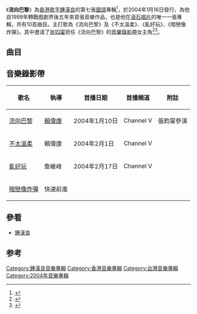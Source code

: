 {{Album infobox | <!-- See Wikipedia:WikiProject_Albums -->
|  Name        = 流向巴黎
|  Type        = [[專輯|專輯]]
|  Artist      = [[鍾漢良|鍾漢良]]
|  Cover       = 鍾漢良 流向巴黎.jpg
|  Background  = 
|  Released    = 2004年1月16日
|  Recorded    = 2002年-2003年
|  Genre       = [[國語流行音樂|國語流行音樂]]
|  Length      = 39:47
|  Label       = [[滾石唱片|滾石唱片]]
|  Number      = 
|  Producer    = 見[[#曲目|曲目列表]]
|  Last album  = [[最是精彩|最是精彩]]<br/>(2000年)
|  This album  = '''流向巴黎'''<br/>(2004年)
|  Next album  = [[視覺動物|視覺動物]]<br/>(2010年)
}}

《'''流向巴黎'''》為[[香港|香港]][[歌手|歌手]][[鍾漢良|鍾漢良]]的第七張[[國語|國語]]專輯<ref>{{Cite web|title=钟汉良台湾综艺节目爆笑全场【图】_明星库_明星_太平洋时尚网|url=https://star.pclady.com.cn/data/1505/1303969.html|work=star.pclady.com.cn|accessdate=2019-02-28|archive-date=2019-02-28|archive-url=https://web.archive.org/web/20190228130504/https://star.pclady.com.cn/data/1505/1303969.html|dead-url=no}}</ref>，於2004年1月16日發行，為他自1999年轉戰戲劇界後五年來首張音樂作品，也是他在[[滾石唱片|滾石唱片]]的唯一一張專輯，共有10首曲目。主打歌為《流向巴黎》及《不太溫柔》、《亂好玩》、《暗戀像炸彈》。其中邀请了[[张钧甯|张钧甯]]担任《流向巴黎》的[[音樂錄影帶|音樂錄影帶]]女主角<ref>{{Cite news|url=http://www.xiumu.cn/yule/2017/0613/2927625.html|title=张钧甯钟汉良是什么关系? 有消息传出可能二人再度合作|author=|date=|work=秀目网|accessdate=|archive-date=2019-02-28|archive-url=https://web.archive.org/web/20190228192004/http://www.xiumu.cn/yule/2017/0613/2927625.html|dead-url=no}}</ref><ref>{{Cite web|title=张钧甯钟汉良MV传情 再续前缘【图】_明星库_明星_太平洋时尚网|url=https://star.pclady.com.cn/data/1312/1086095.html|work=star.pclady.com.cn|accessdate=2019-02-28|archive-date=2019-02-28|archive-url=https://web.archive.org/web/20190228130449/https://star.pclady.com.cn/data/1312/1086095.html|dead-url=no}}</ref>。

==曲目==
{{Tracklist
| font_size = 
| total_length = 39:47

| title1 = 流向巴黎
| note1 = 
| music1 = [[郭亮|郭亮]]
| lyrics1 = [[吳向飛|吳向飛]]
| arranger1 = 郭亮
| producer1 = [[賈敏恕|賈敏恕]]
| longnote1 = 第一主打歌
| length1 = 3:59

| title2 = 不太溫柔
| note2 = 
| music2 = [[郭文賢|郭文賢]]
| lyrics2 = [[嚴云農|嚴云農]] 
| arranger2 = [[江建民|江建民]]
| producer2 = 郭文賢
| longnote2 = 第二主打歌<br>[[台灣|台灣]][[中視|中視]]八點檔電視劇《[[四大名捕會京師|四大名捕會京師]]》片尾曲
| length2 = 4:14

| title3 =亂好玩
| note3 = 
| music3 = {{link-ko|朴洙鍾|박수종}}（{{lang|ko|박수종}}）<br>{{link-ko|沈盡兒|김진아}}（{{lang|ko|김진아}}）
| lyrics3 = [[廖瑩如|廖瑩如]]
| arranger3 = [[101_Monkey|101 Monkey]]
| producer3 = [[彭莒欣|彭莒欣]]
| longnote3 =  第三主打歌<br>改編自韓國歌手[[李貞賢|李貞賢]]的《半》
| length3 = 3:51

| title4 = Never
| note4 = 
| music4 = [[蕭家程|蕭家程]]
| lyrics4 = 蕭家程<br>DD
| arranger4 = 蕭家程
| producer4 = 賈敏恕
| longnote4 = 
| length4 = 4:36

| title5 = 暗戀像炸彈
| note5 = 
| music5 = 郭文賢
| lyrics5 = [[姚若龍|姚若龍]]
| arranger5 = [[呂紹淳|呂紹淳]]
| producer5 = 郭文賢
| longnote5 = 第四主打歌<br>[[台灣|台灣]][[華視|華視]]八點檔電視劇《[[偷偷愛上你|偷偷愛上你]]》主題曲
| length5 = 4:06

| title6 = 相愛首部曲 
| note6 = 
| music6 = {{link-ko|李賢道|이현도}}（{{lang|ko|이현도}}）
| lyrics6 = [[顏璽軒|顏璽軒]]
| arranger6 = 呂紹淳
| producer6 = 郭文賢
| longnote6 = 改編自韓國歌手[[李賢道|李賢道]]的《風暴》
| length6 = 4:52

| title7 = 異想天開
| note7 = 
| music7 = [[Ramond_Frank|Ramond Frank]]
| lyrics7 = [[梁鴻斌|天天]]
| arranger7 = 呂紹淳
| producer7 = 郭文賢
| longnote7 = 
| length7 = 4:01

| title8 = 獨角獸
| note8 = 
| music8 = [[梁鉉錫|梁鉉錫]]（{{lang|ko|양현석}}）
| lyrics8 =[[周耀輝|周耀輝]]
| arranger8 = 101 Monkey
| producer8 = 彭莒欣
| longnote8 = 改編自韓國女子組合[[Swi.T|Swi.T]]的《I'll Be There》
| length8 = 3:30

| title9 = 真命天子
| note9 = 
| music9 = [[李智勝|李智勝]]
| lyrics9 = 顏璽軒
| arranger9 = [[呂聖斐|呂聖斐]]
| producer9 = 彭莒欣
| longnote9 = 
| length9 = 3:50

| title10 = 更好
| note10 = 
| music10 = [[黃漢青|黃漢青]]
| lyrics10 = 顏璽軒
| arranger10 = [[洪敬堯|洪敬堯]]
| producer10 = 郭文賢
| longnote10 = 
| length10 = 3:58
}}

==音樂錄影帶==
{| class="wikitable"
! 歌名 !! 執導 !! 首播日期 !! 首播頻道 !! 附註 
|-
|[https://www.youtube.com/watch?v=IAIh3LLHmVY 流向巴黎]||[[賴偉康|賴偉康]]||2004年1月10日||Channel V||張鈞甯參演
|-
|[https://www.youtube.com/watch?v=5HnEjKKSEls 不太溫柔] {{Wayback|url=https://www.youtube.com/watch?v=5HnEjKKSEls |date=20180612114913 }}||賴偉康||2004年2月1日||Channel V||
|-
|[https://www.youtube.com/watch?v=-JehLFC5kRs 亂好玩]||詹維峰||2004年2月17日||Channel V||
|-
|[https://www.youtube.com/watch?v=gz1HzyxFbjc 暗戀像炸彈] {{Wayback|url=https://www.youtube.com/watch?v=gz1HzyxFbjc |date=20211225182158 }}||快速前進||||||
|}

==參看==
*[[鍾漢良|鍾漢良]]

==参考==
{{reflist}}
[[Category:鍾漢良音樂專輯|Category:鍾漢良音樂專輯]]
[[Category:香港音樂專輯|Category:香港音樂專輯]]
[[Category:台灣音樂專輯|Category:台灣音樂專輯]]
[[Category:2004年音樂專輯|Category:2004年音樂專輯]]